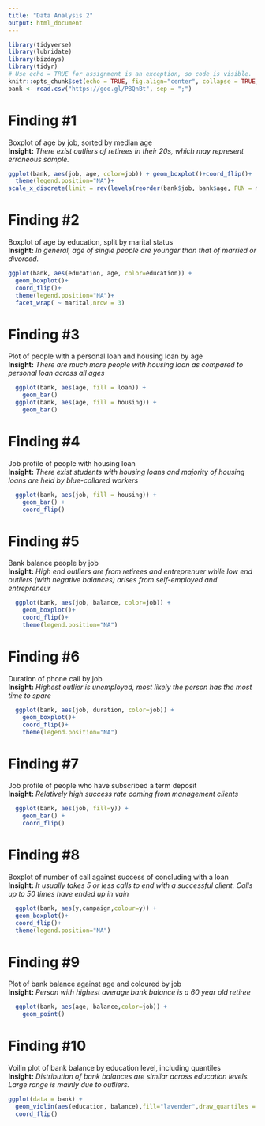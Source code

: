 ```yaml
---
title: "Data Analysis 2"
output: html_document
---
```

```r
library(tidyverse)
library(lubridate)
library(bizdays)
library(tidyr)
# Use echo = TRUE for assignment is an exception, so code is visible.
knitr::opts_chunk$set(echo = TRUE, fig.align="center", collapse = TRUE, cache = TRUE)
bank <- read.csv("https://goo.gl/PBQnBt", sep = ";")
```
# Finding #1
Boxplot of age by job, sorted by median age  
**Insight:** *There exist outliers of retirees in their 20s, which may represent erroneous sample.*
```r
ggplot(bank, aes(job, age, color=job)) + geom_boxplot()+coord_flip()+
  theme(legend.position="NA")+
scale_x_discrete(limit = rev(levels(reorder(bank$job, bank$age, FUN = median))))
```
# Finding #2
Boxplot of age by education, split by marital status    
**Insight:** *In general, age of single people are younger than that of married or divorced.*
```r
ggplot(bank, aes(education, age, color=education)) + 
  geom_boxplot()+
  coord_flip()+
  theme(legend.position="NA")+
  facet_wrap( ~ marital,nrow = 3)
```
# Finding #3
Plot of people with a personal loan and housing loan by age   
**Insight:** *There are much more people with housing loan as compared to personal loan across all ages*
```r
  ggplot(bank, aes(age, fill = loan)) + 
    geom_bar() 
  ggplot(bank, aes(age, fill = housing)) + 
    geom_bar() 
```
# Finding #4
Job profile of people with housing loan   
**Insight:** *There exist students with housing loans and majority of housing loans are held by blue-collared workers*
```r
  ggplot(bank, aes(job, fill = housing)) + 
    geom_bar() +
    coord_flip()
```
# Finding #5
Bank balance people by job  
**Insight:** *High end outliers are from retirees and entreprenuer while low end outliers (with negative balances) arises from self-employed and entrepreneur*
```r
  ggplot(bank, aes(job, balance, color=job)) + 
    geom_boxplot()+
    coord_flip()+
    theme(legend.position="NA")
```
# Finding #6
Duration of phone call by job  
**Insight:** *Highest outlier is unemployed, most likely the person has the most time to spare*
```r
  ggplot(bank, aes(job, duration, color=job)) + 
    geom_boxplot()+
    coord_flip()+
    theme(legend.position="NA")
```
# Finding #7
Job profile of people who have subscribed a term deposit  
**Insight:** *Relatively high success rate coming from management clients*
```r
  ggplot(bank, aes(job, fill=y)) + 
    geom_bar() +
    coord_flip()
```
# Finding #8
Boxplot of number of call against success of concluding with a loan  
**Insight:** *It usually takes 5 or less calls to end with a successful client. Calls up to 50 times have ended up in vain*
```r
  ggplot(bank, aes(y,campaign,colour=y)) + 
  geom_boxplot()+
  coord_flip()+
  theme(legend.position="NA")
```
# Finding #9  
Plot of bank balance against age and coloured by job  
**Insight:** *Person with highest average bank balance is a 60 year old retiree*
```r
  ggplot(bank, aes(age, balance,color=job)) + 
    geom_point()
```
# Finding #10  
Voilin plot of bank balance by education level, including quantiles    
**Insight:** *Distribution of bank balances are similar across education levels. Large range is mainly due to outliers.*
```r
ggplot(data = bank) +
  geom_violin(aes(education, balance),fill="lavender",draw_quantiles = c(0.25, 0.5, 0.75))+
  coord_flip()
```
